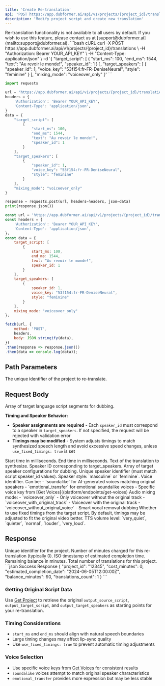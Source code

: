 ```yaml
---
title: 'Create Re-translation'
api: 'POST https://app.dubformer.ai/api/v1/projects/{project_id}/translations'
description: 'Modify project script and create new translation'
---
```


<Warning>
Re-translation functionality is not available to all users by default. If you wish to use this feature, please contact us at [support@dubformer.ai](mailto:support@dubformer.ai).
</Warning>

<RequestExample>
```bash cURL
curl -X POST https://app.dubformer.ai/api/v1/projects/{project_id}/translations \
  -H "Authorization: Bearer YOUR_API_KEY" \
  -H "Content-Type: application/json" \
  -d '{
    "target_script": [
      {
        "start_ms": 100,
        "end_ms": 1544,
        "text": "Au revoir le monde!",
        "speaker_id": 1
      }
    ],
    "target_speakers": [
      {
        "speaker_id": 1,
        "voice_key": "53f154:fr-FR-DeniseNeural",
        "style": "feminine"
      }
    ],
    "mixing_mode": "voiceover_only"
  }'
```

```python Python
import requests

url = 'https://app.dubformer.ai/api/v1/projects/{project_id}/translations'
headers = {
    'Authorization': 'Bearer YOUR_API_KEY',
    'Content-Type': 'application/json',
}
data = {
    "target_script": [
        {
            "start_ms": 100,
            "end_ms": 1544,
            "text": "Au revoir le monde!",
            "speaker_id": 1
        }
    ],
    "target_speakers": [
        {
            "speaker_id": 1,
            "voice_key": "53f154:fr-FR-DeniseNeural",
            "style": "feminine"
        }
    ],
    "mixing_mode": "voiceover_only"
}

response = requests.post(url, headers=headers, json=data)
print(response.json())
```

```javascript JavaScript
const url = 'https://app.dubformer.ai/api/v1/projects/{project_id}/translations';
const headers = {
    'Authorization': 'Bearer YOUR_API_KEY',
    'Content-Type': 'application/json',
};
const data = {
    target_script: [
        {
            start_ms: 100,
            end_ms: 1544,
            text: "Au revoir le monde!",
            speaker_id: 1
        }
    ],
    target_speakers: [
        {
            speaker_id: 1,
            voice_key: "53f154:fr-FR-DeniseNeural",
            style: "feminine"
        }
    ],
    mixing_mode: "voiceover_only"
};

fetch(url, {
    method: 'POST',
    headers,
    body: JSON.stringify(data),
})
.then(response => response.json())
.then(data => console.log(data));
```
</RequestExample>

## Path Parameters

<ParamField path="project_id" type="string" required>
  The unique identifier of the project to re-translate.
</ParamField>

## Request Body

<ParamField body="target_script" type="array" required>
  Array of target language script segments for dubbing.
  
  **Timing and Speaker Behavior:**
  - **Speaker assignments are required** - Each `speaker_id` must correspond to a speaker in `target_speakers`. If not specified, the request will be rejected with validation error
  - **Timings may be modified** - System adjusts timings to match synthesized speech length and avoid excessive speed changes, unless `use_fixed_timings: true` is set
  
  <Expandable title="Script Object Properties">
    <ParamField body="start_ms" type="number" required>
      Start time in milliseconds.
    </ParamField>
    <ParamField body="end_ms" type="number" required>
      End time in milliseconds.
    </ParamField>
    <ParamField body="text" type="string" required>
      Text of the translation to synthesize.
    </ParamField>
    <ParamField body="speaker_id" type="number" required>
      Speaker ID corresponding to target_speakers.
    </ParamField>
  </Expandable>
</ParamField>

<ParamField body="target_speakers" type="array" required>
  Array of target speaker configurations for dubbing.
  <Expandable title="Speaker Object Properties">
    <ParamField body="speaker_id" type="number" required>
      Unique speaker identifier (must match script speaker_id values).
    </ParamField>
    <ParamField body="style" type="string" required>
      Speaker style: `masculine` or `feminine`.
    </ParamField>
    <ParamField body="voice_key" type="string" required>
      Voice identifier. Can be:
      - `soundalike` for AI-generated voices matching original speakers
      - `emotional_transfer` for emotional soundalike voices  
      - Specific voice key from [Get Voices](/platform/endpoints/get-voices)
    </ParamField>
  </Expandable>
</ParamField>

<ParamField body="mixing_mode" type="string" optional default="voiceover_with_original_track">
  Audio mixing mode:
  - `voiceover_only` - Only voiceover without the original track
  - `voiceover_with_original_track` - Voiceover with the original track  
  - `voiceover_without_original_voice` - Smart vocal removal dubbing
</ParamField>

<ParamField body="use_fixed_timings" type="boolean" optional default="false">
  Whether to use fixed timings from the target script. By default, timings may be adjusted to fit the original video better.
</ParamField>

<ParamField body="tts_volume" type="string" optional default="normal">
  TTS volume level: `very_quiet`, `quieter`, `normal`, `louder`, `very_loud`.
</ParamField>

## Response

<ResponseField name="project_id" type="string">
  Unique identifier for the project.
</ResponseField>

<ResponseField name="cost_minutes" type="number">
  Number of minutes charged for this re-translation (typically 0).
</ResponseField>

<ResponseField name="estimated_completion_date" type="string">
  ISO timestamp of estimated completion time.
</ResponseField>

<ResponseField name="balance_minutes" type="number">
  Remaining balance in minutes.
</ResponseField>

<ResponseField name="translations_count" type="number">
  Total number of translations for this project.
</ResponseField>

<ResponseExample>
```json Success Response
{
  "project_id": "12345",
  "cost_minutes": 0,
  "estimated_completion_date": "2024-06-05T12:00:00Z",
  "balance_minutes": 90,
  "translations_count": 1
}
```
</ResponseExample>

### Getting Original Script Data
Use [Get Project](/platform/endpoints/projects/get-project) to retrieve the original `output_source_script`, `output_target_script`, and `output_target_speakers` as starting points for your re-translation.

### Timing Considerations
- `start_ms` and `end_ms` should align with natural speech boundaries
- Large timing changes may affect lip-sync quality
- Use `use_fixed_timings: true` to prevent automatic timing adjustments

### Voice Selection
- Use specific voice keys from [Get Voices](/platform/endpoints/get-voices) for consistent results
- `soundalike` voices attempt to match original speaker characteristics
- `emotional_transfer` provides more expression but may be less stable
